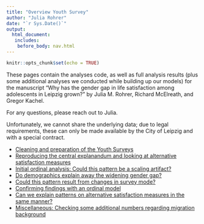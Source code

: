 ```yaml
---
title: "Overview Youth Survey"
author: "Julia Rohrer"
date: "`r Sys.Date()`"
output: 
  html_document:
   includes:
    before_body: nav.html
---
```


```r
knitr::opts_chunk$set(echo = TRUE)
```


These pages contain the analyses code, as well as full analysis results (plus some additional analyses we conducted while building up our models) for the manuscript "Why has the gender gap in life satisfaction among adolescents in Leipzig grown?" by Julia M. Rohrer, Richard McElreath, and Gregor Kachel.

For any questions, please reach out to Julia.

Unfortunately, we cannot share the underlying data; due to legal requirements, these can only be made available by the City of Leipzig and with a special contract.



- [Cleaning and preparation of the Youth Surveys](01_Data-preparation.html)
- [Reproducing the central explanandum and looking at alternative satisfaction measures](02_Reproducing-the-Explanandum-and-considering-alternative-satisfaction-measures.html)
- [Initial ordinal analysis: Could this pattern be a scaling artifact?](03_Ordinal-analysis.html)
- [Do demographics explain away the widening gender gap?](04_Add-demographic-variables.html)
- [Could this pattern result from changes in survey mode?](05_Mode-effects-and-school-fixed-effects.html)
- [Confirming findings with an ordinal model](06_Robustness-ordinal.html)
- [Can we explain patterns on alternative satisfaction measures in the same manner?](07_Check-explanation-for-other-outcomes.html)
- [Miscellaneous: Checking some additional numbers regarding migration background](08_Misc.html)
